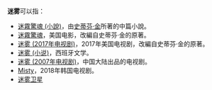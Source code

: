 '''迷雾'''可以指：

*[[迷霧驚魂_(小說)|迷霧驚魂 (小說)]]，由[[史蒂芬·金|史蒂芬·金]]所著的中篇小說。
*[[迷霧驚魂|迷霧驚魂]]，美国电影，改編自史蒂芬·金的原著。
*[[迷雾_(2017年电视剧)|迷雾 (2017年电视剧)]]，2017年美国电视剧，改編自史蒂芬·金的原著。
*[[迷雾_(小说)|迷雾 (小说)]]，西班牙文学。
*[[迷雾_(2007年电视剧)|迷雾 (2007年电视剧)]]，中国大陆出品的电视剧。
*[[Misty|Misty]]，2018年韩国电视剧。
*[[迷雾卫星|迷雾卫星]]

{{Disambiguation|Cat=二字消歧义}}